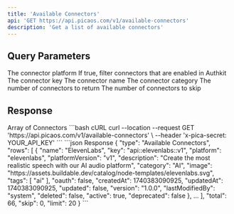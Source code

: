 ```yaml
---
title: 'Available Connectors'
api: 'GET https://api.picaos.com/v1/available-connectors'
description: 'Get a list of available connectors'
---
```


## Query Parameters

<ParamField query="platform" type="string">
  The connector platform
</ParamField>

<ParamField query="authkit" type="boolean" default="false">
  If true, filter connectors that are enabled in Authkit
</ParamField>

<ParamField query="key" type="string">
  The connector key
</ParamField>

<ParamField query="name" type="string">
  The connector name
</ParamField>

<ParamField query="category" type="string">
  The connector category
</ParamField>

<ParamField query="limit" type="number" default="20">
  The number of connectors to return
</ParamField>

<ParamField query="skip" type="number" default="0">
  The number of connectors to skip
</ParamField>

## Response

<ResponseField name="connectors" type="Connector[]">
  Array of Connectors
</ResponseField>

<RequestExample>
```bash cURL
curl --location --request GET 'https://api.picaos.com/v1/available-connectors' \
--header 'x-pica-secret: YOUR_API_KEY'
```
</RequestExample>

<ResponseExample>
```json Response
{
    "type": "Available Connectors",
    "rows": [
        {
            "name": "ElevenLabs",
            "key": "api::elevenlabs::v1",
            "platform": "elevenlabs",
            "platformVersion": "v1",
            "description": "Create the most realistic speech with our AI audio platform",
            "category": "AI",
            "image": "https://assets.buildable.dev/catalog/node-templates/elevenlabs.svg",
            "tags": [
                "ai"
            ],
            "oauth": false,
            "createdAt": 1740383090925,
            "updatedAt": 1740383090925,
            "updated": false,
            "version": "1.0.0",
            "lastModifiedBy": "system",
            "deleted": false,
            "active": true,
            "deprecated": false
        },
        ...
    ],
    "total": 66,
    "skip": 0,
    "limit": 20
}
```
</ResponseExample>

